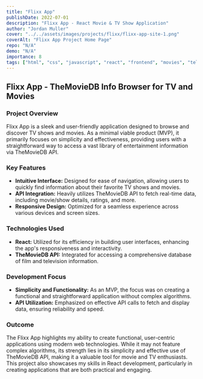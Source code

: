 ```yaml
---
title: "Flixx App"
publishDate: 2022-07-01
description: "Flixx App - React Movie & TV Show Application"
author: "Jordan Muller"
cover: "../../assets/images/projects/flixx/flixx-app-site-1.png"
coverAlt: "Flixx App Project Home Page"
repo: "N/A"
demo: "N/A"
importance: 8
tags: ["html", "css", "javascript", "react", "frontend", "movies", "television", "entertainment"]
---
```


## Flixx App - TheMovieDB Info Browser for TV and Movies

### Project Overview

Flixx App is a sleek and user-friendly application designed to browse and discover TV shows and movies. As a minimal viable product (MVP), it primarily focuses on simplicity and effectiveness, providing users with a straightforward way to access a vast library of entertainment information via TheMovieDB API.

### Key Features

- **Intuitive Interface:** Designed for ease of navigation, allowing users to quickly find information about their favorite TV shows and movies.
- **API Integration:** Heavily utilizes TheMovieDB API to fetch real-time data, including movie/show details, ratings, and more.
- **Responsive Design:** Optimized for a seamless experience across various devices and screen sizes.

### Technologies Used

- **React:** Utilized for its efficiency in building user interfaces, enhancing the app's responsiveness and interactivity.
- **TheMovieDB API:** Integrated for accessing a comprehensive database of film and television information.

### Development Focus

- **Simplicity and Functionality:** As an MVP, the focus was on creating a functional and straightforward application without complex algorithms.
- **API Utilization:** Emphasized on effective API calls to fetch and display data, ensuring reliability and speed.

### Outcome

The Flixx App highlights my ability to create functional, user-centric applications using modern web technologies. While it may not feature complex algorithms, its strength lies in its simplicity and effective use of TheMovieDB API, making it a valuable tool for movie and TV enthusiasts. This project also showcases my skills in React development, particularly in creating applications that are both practical and engaging.

